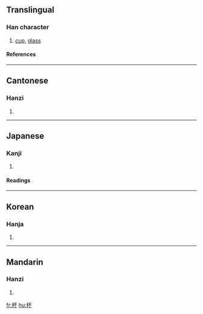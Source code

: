 {{see|盃}}

==Translingual==
===Han character===
{{Han char|rn=75|rad=木|as=04|sn=8|four=4199<sub>0</sub>|canj=木一火 (DMF)|ids=⿰[[木]][[不]]}}
# [[cup]], [[glass]]
====References====
{{Han ref|kx=0513.090|dkj=14497|dj=0899.060|hdz=21166.020|uh=676F|ud=26479|bh=AA4D|bd=43597}}

----

==Cantonese==
===Hanzi===
{{yue-hanzi|jyut=|y=bui1}}
# {{defn|Cantonese}}

----
==Japanese==

===Kanji===
{{ja-kanji|grade=c|rs=木04}}
# {{defn|Japanese}} 
====Readings====
{{ja-readings|on=[[はい]] (hai)|kun=[[さかずき]] (sakazuki)}}

----
==Korean==
===Hanja===
{{ko-hanja|hangeul=[[배]]|eumhun=|rv=bae|mr=pae|y=pay}}
# {{defn|Korean}}

----
==Mandarin==
===Hanzi===
{{cmn-hanzi|pin=[[bēi]] (bei1), [[chūn]] (chun1)|wg=pei<sup>1</sup>, ch'un<sup>1</sup>}}
# {{defn|Mandarin}}

[[fr:杯]]
[[hu:杯]]